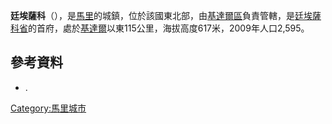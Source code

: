 '''廷埃薩科'''（{{lang-fr|Tin-Essako}}），是[[馬里|馬里]]的城鎮，位於該國東北部，由[[基達爾區|基達爾區]]負責管轄，是[[廷埃薩科省|廷埃薩科省]]的首府，處於[[基達爾|基達爾]]以東115公里，海拔高度617米，2009年人口2,595。

==參考資料==
*{{citation | title=Plan de Sécurité Alimentaire Commune Rurale Tin-Essako 2007-2011 | publisher=Commissariat à la Sécurité Alimentaire, République du Mali, USAID-Mali | year=2007 | url=http://www.aec.msu.edu/fs2/mali_fd_strtgy/plans/kidal/tin-essako/psa_tinessako.pdf | language=fr | deadurl=yes | archiveurl=https://web.archive.org/web/20120915064920/http://www.aec.msu.edu/fs2/mali_fd_strtgy/plans/kidal/tin-essako/psa_tinessako.pdf | archivedate=2012-09-15 }}.

{{基達爾區}}

[[Category:馬里城市|Category:馬里城市]]


{{Mali-geo-stub}}